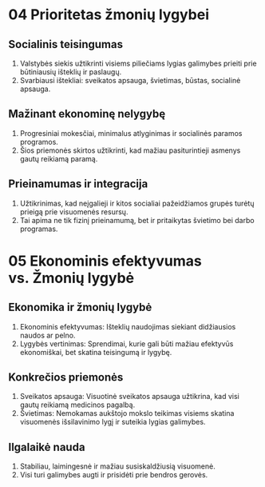 # 04 Prioritetas žmonių lygybei

## Socialinis teisingumas
1. Valstybės siekis užtikrinti visiems piliečiams lygias galimybes prieiti prie būtiniausių išteklių ir paslaugų.
2. Svarbiausi ištekliai: sveikatos apsauga, švietimas, būstas, socialinė apsauga.

## Mažinant ekonominę nelygybę
1. Progresiniai mokesčiai, minimalus atlyginimas ir socialinės paramos programos.
2. Šios priemonės skirtos užtikrinti, kad mažiau pasiturintieji asmenys gautų reikiamą paramą.

## Prieinamumas ir integracija
1. Užtikrinimas, kad neįgalieji ir kitos socialiai pažeidžiamos grupės turėtų prieigą prie visuomenės resursų.
2. Tai apima ne tik fizinį prieinamumą, bet ir pritaikytas švietimo bei darbo programas.

# 05 Ekonominis efektyvumas vs. Žmonių lygybė

## Ekonomika ir žmonių lygybė
1. Ekonominis efektyvumas: Išteklių naudojimas siekiant didžiausios naudos ar pelno.
2. Lygybės vertinimas: Sprendimai, kurie gali būti mažiau efektyvūs ekonomiškai, bet skatina teisingumą ir lygybę.

## Konkrečios priemonės
1. Sveikatos apsauga: Visuotinė sveikatos apsauga užtikrina, kad visi gautų reikiamą medicinos pagalbą.
2. Švietimas: Nemokamas aukštojo mokslo teikimas visiems skatina visuomenės išsilavinimo lygį ir suteikia lygias galimybes.

## Ilgalaikė nauda
1. Stabiliau, laimingesnė ir mažiau susiskaldžiusią visuomenė.
2. Visi turi galimybes augti ir prisidėti prie bendros gerovės.
